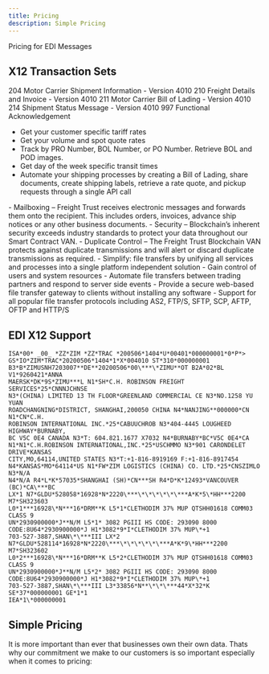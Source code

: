 ```yaml
---
title: Pricing
description: Simple Pricing
---
```


<!-- SPDX-License-Identifier: Apache-2.0
SPDXVersion: SPDX-2.2
SPDX-FileCopyrightText: Copyright 2020 FreightTrust and Clearing Corporation -->

<PageDescription>


Pricing for EDI Messages

</PageDescription>


## X12 Transaction Sets

<Accordion>
<AccordionItem title="ASC X12">


204 Motor Carrier Shipment Information - Version 4010 210 Freight Details and
Invoice - Version 4010 211 Motor Carrier Bill of Lading - Version 4010 214
Shipment Status Message - Version 4010 997 Functional Acknowledgement

- Get your customer specific tariff rates
- Get your volume and spot quote rates
- Track by PRO Number, BOL Number, or PO Number. Retrieve BOL and POD images.
- Get day of the week specific transit times
- Automate your shipping processes by creating a Bill of Lading, share
  documents, create shipping labels, retrieve a rate quote, and pickup requests
  through a single API call

</AccordionItem>
  <AccordionItem title="Secure by Default">
- Mailboxing – Freight Trust receives electronic messages and forwards them onto the recipient. This includes orders, invoices, advance ship notices or any other business documents.
- Security – Blockchain’s inherent security exceeds industry standards to protect your data throughout our Smart Contract VAN.
- Duplicate Control – The Freight Trust Blockchain VAN protects against duplicate transmissions and will alert or discard duplicate transmissions as required.


  </AccordionItem>


  <AccordionItem title="Multiple Protocol Support">
- Simplify: file transfers by unifying all services and processes into a single platform independent solution
- Gain control of users and system resources
- Automate file transfers between trading partners and respond to server side events
- Provide a secure web-based file transfer gateway to clients without installing any software
- Support for all popular file transfer protocols including AS2, FTP/S, SFTP, SCP, AFTP, OFTP and HTTP/S


  </AccordionItem>
</Accordion>


## EDI X12 Support

```mdx path=components/Accordion/Accordion.js src=https://github.com/carbon-design-system/gatsby-theme-carbon/tree/main/packages/gatsby-theme-carbon/src/components/Accordion
ISA*00* _00_ *ZZ*ZIM *ZZ*TRAC *200506*1404*U*00401*000000001*0*P*>
GS*IO*ZIM*TRAC*20200506*1404*1*X*004010 ST*310*000000001
B3*B*ZIMUSNH7203007**DE**20200506*00\***\*ZIMU**OT B2A*02*BL V1*9260421*ANNA
MAERSK*DK*9S*ZIMU***L N1*SH*C.H. ROBINSON FREIGHT SERVICES*25*CNNNJCHNSE
N3*(CHINA) LIMITED 13 TH FLOOR*GREENLAND COMMERCIAL CE N3*NO.1258 YU YUAN
ROADCHANGNING*DISTRICT, SHANGHAI,200050 CHINA N4*NANJING**000000*CN N1*CN*C.H.
ROBINSON INTERNATIONAL INC.*25*CABUUCHROB N3*404-4445 LOUGHEED HIGHWAY*BURNABY,
BC V5C 0E4 CANADA N3*T: 604.821.1677 X7032 N4*BURNABY*BC*V5C 0E4*CA
N1*N1*C.H.ROBINSON INTERNATIONAL,INC.*25*USCHMMO N3*901 CARONDELET DRIVE*KANSAS
CITY,MO,64114,UNITED STATES N3*T:+1-816-8919169 F:+1-816-8917454
N4*KANSAS*MO*64114*US N1*FW*ZIM LOGISTICS (CHINA) CO. LTD.*25*CNSZIMLO N3*N/A
N4*N/A R4*L*K*57035*SHANGHAI (SH)*CN***SH R4*D*K*12493*VANCOUVER (BC)*CA\***BC
LX*1 N7*GLDU*528058*16928*N*2220\***\*\*\*\*\*\***A*K*5\*HH***2200 M7*SH323603
L0*1***16928\*N***16*DRM**K L5*1*CLETHODIM 37% MUP QTSHH01618 COMM03 CLASS 9
UN*2930900000*J**N/M L5*1* 3082 PGIII HS CODE: 293090 8000
CODE:8U64*2930900000*J H1*3082*9*I*CLETHODIM 37% MUP\*+1
703-527-3887,SHAN\*\***III LX*2
N7*GLDU*528114*16928*N*2220\***\*\*\*\*\*\***A*K*9\*HH***2200 M7*SH323602
L0*2***16928\*N***16*DRM**K L5*2*CLETHODIM 37% MUP QTSHH01618 COMM03 CLASS 9
UN*2930900000*J**N/M L5*2* 3082 PGIII HS CODE: 293090 8000
CODE:8U64*2930900000*J H1*3082*9*I*CLETHODIM 37% MUP\*+1
703-527-3887,SHAN\*\***III L3*33856*N**\*\*\***44*X*32*K SE*37*000000001 GE*1*1
IEA*1\*000000001
```

## Simple Pricing

<Row>
<Column colMd={3} colLg={5}>


It is more important than ever that businesses own their own data. Thats why our
commitment we make to our customers is so important especially when it comes to
pricing:

</Column>
</Row>
